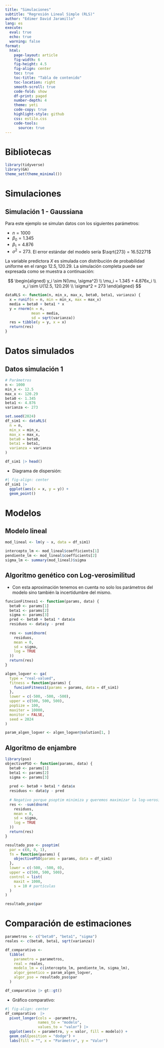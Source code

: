 ```yaml
---
title: "Simulaciones"
subtitle: "Regresión Lineal Simple (RLS)"
author: "Edimer David Jaramillo"
lang: es 
execute: 
  eval: true
  echo: true
  warning: false
format:
  html:
    page-layout: article
    fig-width: 6
    fig-height: 4.5
    fig-align: center
    toc: true
    toc-title: "Tabla de contenido"
    toc-location: right
    smooth-scroll: true
    code-fold: show
    df-print: paged
    number-depth: 4
    theme: yeti
    code-copy: true
    highlight-style: github
    css: estilo.css
    code-tools:
      source: true
---
```


# Bibliotecas

```r
library(tidyverse)
library(GA)
theme_set(theme_minimal())
```

# Simulaciones

::: {.panel-tabset}

## Simulación 1 - Gaussiana

Para este ejemplo se simulan datos con los siguientes parámetros:

- $n = 1000$
- $\beta_0 = 1.345$
- $\beta_1 = 4.876$
- $\sigma^2 = 273$. El error estándar del modelo sería $\sqrt{273} = 16.52271$


La variable predictora $X$ es simulada con distribución de probabilidad uniforme en el rango $12.5, 120.29$. La simulación completa puede ser expresada como se muestra a continuación:

$$
\begin{aligned}
y_i \sim N(\mu, \sigma^2) \\
\mu_i = 1.345 + 4.876x_i \\
x_i \sim U(12.5, 120.29) \\
\sigma^2 = 273
\end{aligned}
$$

```r
dataRLS <- function(n, min_x, max_x, beta0, beta1, varianza) {
  x = runif(n = n, min = min_x, max = max_x)
  media = beta0 + beta1 * x
  y = rnorm(n = n,
            mean = media,
            sd = sqrt(varianza))
  res = tibble(y = y, x = x)
  return(res)
}
```

:::

# Datos simulados

::: {.panel-tabset}

## Datos simulación 1

```r
# Parámetros
n <- 1000 
min_x <- 12.5 
max_x <- 120.29
beta0 <- 1.345
beta1 <- 4.876
varianza <- 273

set.seed(2024)
df_sim1 <- dataRLS(
  n = n,
  min_x = min_x,
  max_x = max_x,
  beta0 = beta0,
  beta1 = beta1,
  varianza = varianza
)

df_sim1 |> head()
```

- Diagrama de dispersión:

```r
#| fig-align: center
df_sim1 |> 
  ggplot(aes(x = x, y = y)) +
  geom_point()
```

:::

# Modelos

::: {.panel-tabset}

## Modelo lineal

```r
mod_lineal <- lm(y ~ x, data = df_sim1)

intercepto_lm <- mod_lineal$coefficients[1]
pendiente_lm <- mod_lineal$coefficients[2]
sigma_lm <- summary(mod_lineal)$sigma
```

## Algoritmo genético con Log-verosimilitud

- Con esta aproximación tenemos en cuenta no solo los parámetros del modelo sino también la incertidumbre del mismo.

```r
funcionFitness1 <- function(params, data) {
  beta0 <- params[1]
  beta1 <- params[2]
  sigma <- params[3]
  pred <- beta0 + beta1 * data$x
  residuos <- data$y - pred
  
  res <- sum(dnorm(
    residuos,
    mean = 0,
    sd = sigma,
    log = TRUE
  ))
  return(res)
}

algen_logver <- ga(
  type = "real-valued",
  fitness = function(params) {
    funcionFitness1(params = params, data = df_sim1)
  },
  lower = c(-500, -500, -500),
  upper = c(500, 500, 500),
  popSize = 100,
  maxiter = 10000,
  monitor = FALSE,
  seed = 2024
)

param_algen_logver <- algen_logver@solution[1, ]
```

## Algoritmo de enjambre

```r
library(pso)
objectivePSO <- function(params, data) {
  beta0 <- params[1]
  beta1 <- params[2]
  sigma <- params[3]
  
  pred <- beta0 + beta1 * data$x
  residuos <- data$y - pred
  
  # Negativo porque psoptim minimiza y queremos maximizar la log-verosimilitud
  res <- -sum(dnorm(
    residuos,
    mean = 0,
    sd = sigma,
    log = TRUE
  ))
  return(res)
}

resultado_pso <- psoptim(
  par = c(0, 0, 1),
  fn = function(params) {
    objectivePSO(params = params, data = df_sim1)
  },
  lower = c(-500, -500, 0),
  upper = c(500, 500, 500),
  control = list(
    maxit = 1000,
    s = 10 # partículas
  )
)

resultado_pso$par
```

:::

# Comparación de estimaciones

```r
parametros <- c("beta0", "beta1", "sigma")
reales <- c(beta0, beta1, sqrt(varianza))

df_comparativo <-
  tibble(
    parametro = parametros,
    real = reales,
    modelo_lm = c(intercepto_lm, pendiente_lm, sigma_lm),
    algor_genetico = param_algen_logver,
    algor_pso = resultado_pso$par
  )

df_comparativo |> gt::gt()
```

- Gráfico comparativo:

```r
#| fig-align: center
df_comparativo  |>
  pivot_longer(cols = -parametro,
               names_to = "modelo",
               values_to = "valor") |>
  ggplot(aes(x = parametro, y = valor, fill = modelo)) +
  geom_col(position = "dodge") +
  labs(fill = "", x = "Parámetro", y = "Valor")
```

